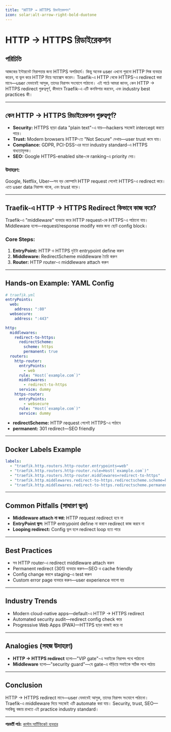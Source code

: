 ```yaml
---
title: "HTTP → HTTPS রিডাইরেকশন"
icon: solar:alt-arrow-right-bold-duotone
---
```


# HTTP → HTTPS রিডাইরেকশন

## পরিচিতি

আজকের ইন্টারনেট নিরাপত্তার জন্য HTTPS অপরিহার্য। কিন্তু অনেক user এখনো পুরনো HTTP লিঙ্ক ব্যবহার করেন, বা ভুল করে HTTP দিয়ে অ্যাক্সেস করেন। Traefik-এ HTTP থেকে HTTPS-এ redirect করা মানে—user যেভাবেই আসুক, তাদের নিরাপদ সংযোগে পাঠানো। এই পাঠে আমরা জানব, কেন HTTP → HTTPS redirect গুরুত্বপূর্ণ, কীভাবে Traefik-এ এটি কনফিগার করবেন, এবং industry best practices কী।

---

## কেন HTTP → HTTPS রিডাইরেকশন গুরুত্বপূর্ণ?

- **Security:** HTTPS ছাড়া data "plain text"-এ যায়—hackers সহজেই intercept করতে পারে।
- **Trust:** Modern browsers HTTP-তে "Not Secure" দেখায়—user trust কমে যায়।
- **Compliance:** GDPR, PCI-DSS-এর মতো industry standard-এ HTTPS বাধ্যতামূলক।
- **SEO:** Google HTTPS-enabled site-কে ranking-এ priority দেয়।

### উদাহরণ:
Google, Netflix, Uber—সব বড় কোম্পানি HTTP request পেলেই HTTPS-এ redirect করে। এতে user data নিরাপদ থাকে, এবং trust বাড়ে।

---

## Traefik-এ HTTP → HTTPS Redirect কিভাবে কাজ করে?

Traefik-এ "middleware" ব্যবহার করে HTTP request-কে HTTPS-এ পাঠানো যায়। Middleware হলো—request/response modify করার জন্য ছোট config block।

### Core Steps:
1. **EntryPoint:** HTTP ও HTTPS দুইটা entrypoint define করুন
2. **Middleware:** RedirectScheme middleware তৈরি করুন
3. **Router:** HTTP router-এ middleware attach করুন

---

## Hands-on Example: YAML Config

```yaml
# traefik.yml
entryPoints:
  web:
    address: ":80"
  websecure:
    address: ":443"

http:
  middlewares:
    redirect-to-https:
      redirectScheme:
        scheme: https
        permanent: true
  routers:
    http-router:
      entryPoints:
        - web
      rule: "Host(`example.com`)"
      middlewares:
        - redirect-to-https
      service: dummy
    https-router:
      entryPoints:
        - websecure
      rule: "Host(`example.com`)"
      service: dummy
```

- **redirectScheme:** HTTP request পেলেই HTTPS-এ পাঠাবে
- **permanent:** 301 redirect—SEO friendly

---

## Docker Labels Example

```yaml
labels:
  - "traefik.http.routers.http-router.entrypoints=web"
  - "traefik.http.routers.http-router.rule=Host(`example.com`)"
  - "traefik.http.routers.http-router.middlewares=redirect-to-https"
  - "traefik.http.middlewares.redirect-to-https.redirectscheme.scheme=https"
  - "traefik.http.middlewares.redirect-to-https.redirectscheme.permanent=true"
```

---

## Common Pitfalls (সাধারণ ভুল)

- **Middleware attach না করা:** HTTP request redirect হবে না
- **EntryPoint ভুল:** HTTP entrypoint define না করলে redirect কাজ করবে না
- **Looping redirect:** Config ভুল হলে redirect loop হতে পারে

---

## Best Practices

- সব HTTP router-এ redirect middleware attach করুন
- Permanent redirect (301) ব্যবহার করুন—SEO ও cache friendly
- Config change করলে staging-এ test করুন
- Custom error page ব্যবহার করুন—user experience ভালো হয়

---

## Industry Trends

- Modern cloud-native apps—default-এ HTTP → HTTPS redirect
- Automated security audit—redirect config check করে
- Progressive Web Apps (PWA)—HTTPS ছাড়া কাজই করে না

---

## Analogies (সহজ উদাহরণ)

- **HTTP → HTTPS redirect** হলো—"VIP gate"-এ সবাইকে নিরাপদ পথে পাঠানো
- **Middleware** হলো—"security guard"—যে gate-এ দাঁড়িয়ে সবাইকে সঠিক পথে পাঠায়

---

## Conclusion

HTTP → HTTPS redirect মানে—user যেভাবেই আসুক, তাদের নিরাপদ সংযোগে পাঠানো। Traefik-এ middleware দিয়ে সহজেই এটি automate করা যায়। Security, trust, SEO—সবকিছু বজায় রাখতে এই practice industry standard।

---

**পরবর্তী পাঠ:** [কাস্টম সার্টিফিকেট ব্যবহার](/traefik/custom-cert)

